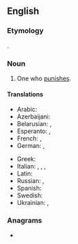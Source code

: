 {{also|Punisher}}
==English==

===Etymology===
{{affix|en|punish|-er|id2=agent noun}}.
{{PIE root|en|kʷey}}

===Noun===
{{en-noun}}

# One who [[punish|punishes]].

====Translations====
{{trans-top|one who punishes}}
* Arabic: {{t|ar|مُعَاقِب|m}}
* Azerbaijani: {{t|az|cəzalandırıcı}}
* Belarusian: {{t|be|ка́рнік|m}}, {{t|be|ка́рніца|f}}
* Esperanto: {{t|eo|punanto}}, {{t|eo|punisto}}
* French: {{t+|fr|punisseur|m}}, {{t+|fr|punisseuse|f}}
* German: {{t|de|Bestrafer|m}}, {{t|de|Bestraferin|f}}
{{trans-mid}}
* Greek: {{t+|el|τιμωρός|m|f|sc=Grek}}
* Italian: {{t|it|punitore|m}}, {{t|it|punitrice|f}}, {{t+|it|castigatore|m}}, {{t|it|castigatrice|f}}
* Latin: {{t|la|pūnitor|m}}
* Russian: {{t+|ru|кара́тель|m}}, {{t+|ru|кара́тельница|f}}
* Spanish: {{t|es|castigador|m}}
* Swedish: {{t|sv|bestraffare|c}}
* Ukrainian: {{t|uk|кара́тель|m}}, {{t|uk|кара́тельниця|f}}
{{trans-bottom}}

===Anagrams===
* {{anagrams|en|a=ehinprsu|huprines|repunish}}